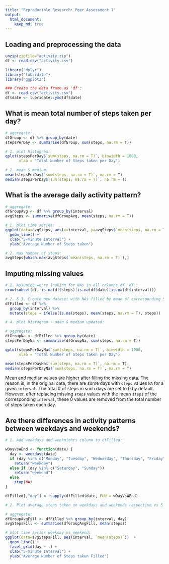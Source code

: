 ```yaml
---
title: "Reproducible Research: Peer Assessment 1"
output: 
  html_document:
    keep_md: true
---
```


## Loading and preprocessing the data

``` r
unzip(zipfile="activity.zip")
df <- read.csv("activity.csv")

library("dplyr")
library("lubridate")
library("ggplot2")

### Create the data frame as 'df':
df <- read.csv("activity.csv")
df$date <- lubridate::ymd(df$date)
```

## What is mean total number of steps taken per day?

``` r
# aggregate:
dfGroup <- df %>% group_by(date)
stepsPerDay <- summarise(dfGroup, sum(steps, na.rm = T))

# 1. plot histogram:
qplot(stepsPerDay$`sum(steps, na.rm = T)`, binwidth = 1000,
      xlab = "Total Number of Steps taken per Day")

# 2. mean & medium:
mean(stepsPerDay$`sum(steps, na.rm = T)`, na.rm = T)
median(stepsPerDay$`sum(steps, na.rm = T)`, na.rm = T)
```

## What is the average daily activity pattern?

``` r
# aggregate:
dfGroupAvg <- df %>% group_by(interval)
avgSteps <- summarise(dfGroupAvg, mean(steps, na.rm = T))

# 1. plot time series:
ggplot(data=avgSteps, aes(x=interval, y=avgSteps$`mean(steps, na.rm = T)`)) +
  geom_line() +
  xlab("5-minute Interval") +
  ylab("Average Number of Steps taken")

# 2. max number of steps:
avgSteps[which.max(avgSteps$`mean(steps, na.rm = T)`),]
```

## Imputing missing values

``` r
# 1. Assuming we're looking for NAs in all columns of 'df':
nrow(subset(df, is.na(df$steps)|is.na(df$date)|is.na(df$interval)))

# 2. & 3. Create new dataset with NAs filled by mean of corresponding 5-min interval:
dfFilled <- df %>%
  group_by(interval) %>% 
  mutate(steps = ifelse(is.na(steps), mean(steps, na.rm = T), steps))

# 4. plot histogram + mean & medium updated:

# aggregate:
dfGroupNa <- dfFilled %>% group_by(date)
stepsPerDayNa <- summarise(dfGroupNa, sum(steps, na.rm = T))

qplot(stepsPerDayNa$`sum(steps, na.rm = T)`, binwidth = 1000,
      xlab = "Total Number of Steps taken per Day")

mean(stepsPerDayNa$`sum(steps, na.rm = T)`, na.rm = T)
median(stepsPerDayNa$`sum(steps, na.rm = T)`, na.rm = T)
```

Mean and median values are higher after filling the missing data. The reason is,
in the original data, there are some days with `steps` values `NA` for 
a given `interval`. The total # of steps in such days are set to 0 by
default. However, after replacing missing `steps` values with the mean `steps`
of the corresponding `interval`, these 0 values are removed from the total number
of steps taken each day.

## Are there differences in activity patterns between weekdays and weekends?

``` r
# 1. Add weekdays and weeknights column to dfFilled:

wDayVsWEnd <- function(date) {
  day <- weekdays(date)
  if (day %in% c("Monday", "Tuesday", "Wednesday", "Thursday", "Friday"))
    return("weekday")
  else if (day %in% c("Saturday", "Sunday"))
    return("weekend")
  else
    stop(NA)
}

dfFilled[,"day"] <- sapply(dfFilled$date, FUN = wDayVsWEnd)

# 2. Plot average steps taken on weekdays and weekends respective vs 5 min intervals:

# aggregate:
dfGroupAvgFill <- dfFilled %>% group_by(interval, day)
avgStepsFill <- summarise(dfGroupAvgFill, mean(steps))

# plot time series weekday vs weekend:
ggplot(data=avgStepsFill, aes(interval, `mean(steps)`))  +
  geom_line() +
  facet_grid(day ~ .) +
  xlab("5-minute Interval") +
  ylab("Average Number of Steps taken Filled")
  ```
